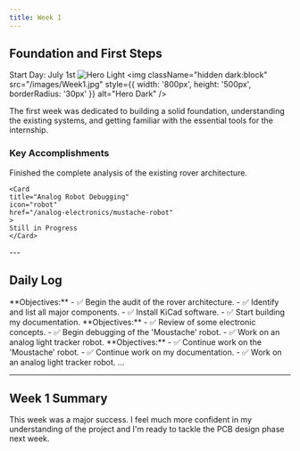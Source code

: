 ```yaml
---
title: Week 1
---
```

## Foundation and First Steps
Start Day: July 1st
<img
  className="block dark:hidden"
  src="/images/Week1.jpg"
  alt="Hero Light"
/>
<img
  className="hidden dark:block"
  src="/images/Week1.jpg"
  style={{ width: '800px', height: '500px', borderRadius: '30px' }}
  alt="Hero Dark"
/>

The first week was dedicated to building a solid foundation, understanding the existing systems, and getting familiar with the essential tools for the internship.

### Key Accomplishments
<CardGroup cols={2}>
    <Card
    title="Rover V1 Audit Complete"
    icon="magnifying-glass-chart"
    href="/rover-project/0-architecture"
    >
    Finished the complete analysis of the existing rover architecture.
    </Card>

    <Card
    title="Analog Robot Debugging"
    icon="robot"
    href="/analog-electronics/mustache-robot"
    >
    Still in Progress
    </Card>
</CardGroup>
---

## Daily Log

<Tabs>

  <Tab title="Tuesday">
    **Objectives:**
    - ✅ Begin the audit of the rover architecture.
    - ✅ Identify and list all major components.
    - ✅ Install KiCad software.
    - ✅ Start building my documentation.
    
  </Tab>
  
  <Tab title="Wednesday">
    **Objectives:**
    - ✅ Review of some electronic concepts.
    - ✅ Begin debugging of the 'Moustache' robot.
    - ✅ Work on an analog light tracker robot.
    

  </Tab>

  <Tab title="Thursday">
    **Objectives:**
    - ✅ Continue work on the 'Moustache' robot.
    - ✅ Continue work on my documentation.
    - ✅ Work on an analog light tracker robot.
    
  </Tab>

  <Tab title="Friday">
    ...
  </Tab>
</Tabs>

---

## Week 1 Summary

This week was a major success. I feel much more confident in my understanding of the project and I'm ready to tackle the PCB design phase next week.
